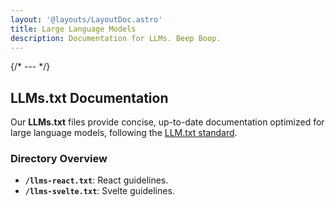 ```yaml
---
layout: '@layouts/LayoutDoc.astro'
title: Large Language Models
description: Documentation for LLMs. Beep Boop.
---
```




{/* --- */}

## LLMs.txt Documentation

Our **LLMs.txt** files provide concise, up-to-date documentation optimized for large language models, following the [LLM.txt standard](https://llmstxt.org/).

### Directory Overview

- **`/llms-react.txt`**: React guidelines.
- **`/llms-svelte.txt`**: Svelte guidelines.
